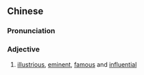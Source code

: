 {{also|闻达}}
==Chinese==
{{zh-forms|s=闻达}}

===Pronunciation===
{{zh-pron
|m=聞dá
|c=man6 daat6
|cat=a
}}

===Adjective===
{{zh-adj}}

# [[illustrious]], [[eminent]], [[famous]] and [[influential]]